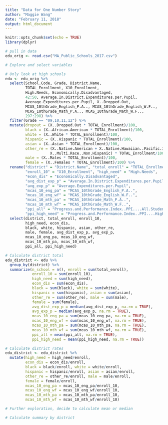 ```yaml
---
title: "Data for One Number Story"
author: "Maggie Wang"
date: "February 11, 2018"
output: html_document
---
```


```r
knitr::opts_chunk$set(echo = TRUE)
library(dplyr)
```

```r
# pull in data
edu_orig <- read.csv("MA_Public_Schools_2017.csv")
```

```r
# Explore and select variables

# Only look at high schools
edu <- edu_orig %>% 
  select(School.Code, Grade, District.Name, 
         TOTAL_Enrollment, X10_Enrollment,
         High.Needs, Economically.Disadvantaged, 
         42:50, Average.In.District.Expenditures.per.Pupil,
         Average.Expenditures.per.Pupil, X..Dropped.Out,  
         MCAS_10thGrade_English_P.A.., MCAS_10thGrade_English_W.F..,
         MCAS_10thGrade_Math_P.A.., MCAS_10thGrade_Math_W.F.., 
         297:298) %>% 
  filter(Grade == "09,10,11,12") %>% 
  mutate(dropout = (X..Dropped.Out * TOTAL_Enrollment)/100, 
         black = (X..African.American * TOTAL_Enrollment)/100, 
         white = (X..White * TOTAL_Enrollment)/100, 
         hispanic = (X..Hispanic * TOTAL_Enrollment)/100, 
         asian = (X..Asian * TOTAL_Enrollment)/100, 
         other_re = (X..Native.American + X..Native.Hawaiian..Pacific.Islander + 
                    X..Multi.Race..Non.Hispanic) * TOTAL_Enrollment/100, 
         male = (X..Males * TOTAL_Enrollment)/100, 
         female = (X..Females * TOTAL_Enrollment)/100) %>% 
  rename("district" = "District.Name", "total_enroll" = "TOTAL_Enrollment", 
         "enroll_10" = "X10_Enrollment", "high_need" = "High.Needs", 
         "econ_dis" = "Economically.Disadvantaged", 
         "avg_dist_exp_p" = "Average.In.District.Expenditures.per.Pupil", 
         "avg_exp_p" = "Average.Expenditures.per.Pupil", 
         "mcas_10_eng_pa" = "MCAS_10thGrade_English_P.A..", 
         "mcas_10_eng_wf" = "MCAS_10thGrade_English_W.F..", 
         "mcas_10_mth_pa" = "MCAS_10thGrade_Math_P.A..", 
         "mcas_10_mth_wf" = "MCAS_10thGrade_Math_W.F..", 
         "ppi_all" = "Progress.and.Performance.Index..PPI....All.Students", 
         "ppi_high_need" = "Progress.and.Performance.Index..PPI....High.Needs.Students") %>% 
  select(district, total_enroll, enroll_10,
         high_need, econ_dis,
         black, white, hispanic, asian, other_re,
         male, female, avg_dist_exp_p, avg_exp_p, 
         mcas_10_eng_pa, mcas_10_eng_wf, 
         mcas_10_mth_pa, mcas_10_mth_wf,
         ppi_all, ppi_high_need)
```

```r
# Calculate district total
edu_district <- edu %>% 
  group_by(district) %>% 
  summarize(n_school = n(), enroll = sum(total_enroll), 
            enroll_10 = sum(enroll_10),
            high_need = sum(high_need), 
            econ_dis = sum(econ_dis), 
            black = sum(black), white = sum(white), 
            hispanic = sum(hispanic), asian = sum(asian), 
            other_re = sum(other_re), male = sum(male), 
            female = sum(female), 
            avg_dist_exp_p = median(avg_dist_exp_p, na.rm = TRUE), 
            avg_exp_p = median(avg_exp_p, na.rm = TRUE), 
            mcas_10_eng_pa = sum(mcas_10_eng_pa, na.rm = TRUE), 
            mcas_10_eng_wf = sum(mcas_10_eng_wf, na.rm = TRUE), 
            mcas_10_mth_pa = sum(mcas_10_mth_pa, na.rm = TRUE), 
            mcas_10_mth_wf = sum(mcas_10_mth_wf, na.rm = TRUE), 
            ppi_all = mean(ppi_all, na.rm = TRUE),
            ppi_high_need = mean(ppi_high_need, na.rm = TRUE))

# Calculate district rates
edu_district <- edu_district %>% 
  mutate(high_need = high_need/enroll, 
         econ_dis = econ_dis/enroll, 
         black = black/enroll, white = white/enroll, 
         hispanic = hispanic/enroll, asian = asian/enroll, 
         other_re = other_re/enroll, male = male/enroll, 
         female = female/enroll, 
         mcas_10_eng_pa = mcas_10_eng_pa/enroll_10, 
         mcas_10_eng_wf = mcas_10_eng_wf/enroll_10,
         mcas_10_mth_pa = mcas_10_mth_pa/enroll_10, 
         mcas_10_mth_wf = mcas_10_mth_wf/enroll_10)

# Further exploration, decide to calculate mean or median

# Calculate summary by district

```

